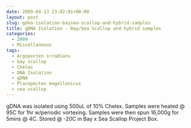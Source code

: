 ```yaml
---
date: 2009-04-13 23:02:01+00:00
layout: post
slug: gdna-isolation-baysea-scallop-and-hybrid-samples
title: gDNA Isolation - Bay/Sea Scallop and hybrid samples
categories:
  - 2009
  - Miscellaneous
tags:
  - Argopecten irradians
  - bay scallop
  - Chelex
  - DNA Isolation
  - gDNA
  - Placopecten magellanicus
  - sea scallop
---
```


gDNA was isolated using 500uL of 10% Chelex. Samples were heated @ 95C for 1hr w/periodic vortexing. Samples were then spun 16,000g for 5mins @ 4C. Stored @ -20C in Bay x Sea Scallop Project Box.
